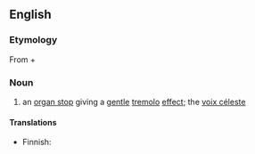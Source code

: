 ==English==

===Etymology===
From {{etyl|la|en}} {{term|vox||voice|lang=la}} + {{term|angelica||angelic|lang=la}} 
===Noun===
{{en-noun|head=[[vox]] [[angelica]]}}

# {{context|music|lang=en}} an [[organ stop]] giving a [[gentle]] [[tremolo]] [[effect]]; the [[voix céleste]]

====Translations====
{{trans-top|organ stop giving tremolo effect}}
* Finnish: {{t+|fi|tremulantti}}
{{trans-mid}}
{{trans-bottom}}